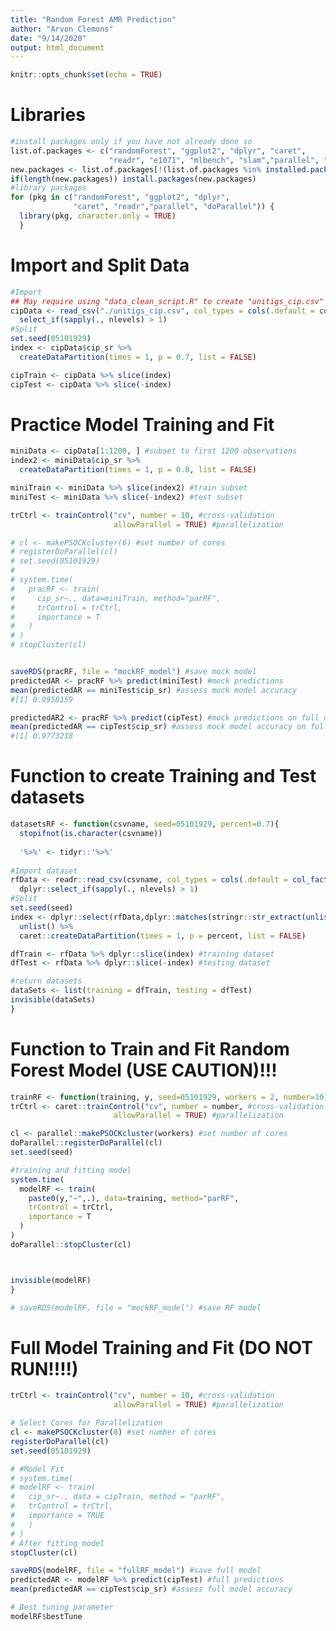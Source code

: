 ```yaml
---
title: "Random Forest AMR Prediction"
author: "Arvon Clemons"
date: "9/14/2020"
output: html_document
---
```


```r
knitr::opts_chunk$set(echo = TRUE)
```

# Libraries
```r
#install packages only if you have not already done so 
list.of.packages <- c("randomForest", "ggplot2", "dplyr", "caret",
                      "readr", "e1071", "mlbench", "slam","parallel", "doParallel")
new.packages <- list.of.packages[!(list.of.packages %in% installed.packages()[,"Package"])]
if(length(new.packages)) install.packages(new.packages)
#library packages
for (pkg in c("randomForest", "ggplot2", "dplyr",
              "caret", "readr","parallel", "doParallel")) {
  library(pkg, character.only = TRUE)
  }
```

# Import and Split Data
```r
#Import
## May require using "data_clean_script.R" to create "unitigs_cip.csv" in local directory
cipData <- read_csv("./unitigs_cip.csv", col_types = cols(.default = col_factor(NULL))) %>% 
  select_if(sapply(., nlevels) > 1)
#Split
set.seed(05101929)
index <- cipData$cip_sr %>% 
  createDataPartition(times = 1, p = 0.7, list = FALSE)

cipTrain <- cipData %>% slice(index)
cipTest <- cipData %>% slice(-index)
```

# Practice Model Training and Fit
```r
miniData <- cipData[1:1200, ] #subset to first 1200 observations
index2 <- miniData$cip_sr %>% 
  createDataPartition(times = 1, p = 0.8, list = FALSE)

miniTrain <- miniData %>% slice(index2) #train subset
miniTest <- miniData %>% slice(-index2) #test subset

trCtrl <- trainControl("cv", number = 10, #cross-validation
                       allowParallel = TRUE) #parallelization

# cl <- makePSOCKcluster(6) #set number of cores
# registerDoParallel(cl)
# set.seed(05101929)
# 
# system.time(
#   pracRF <- train(
#     cip_sr~., data=miniTrain, method="parRF",
#     trControl = trCtrl,
#     importance = T
#   )
# )
# stopCluster(cl)


saveRDS(pracRF, file = "mockRF_model") #save mock model
predictedAR <- pracRF %>% predict(miniTest) #mock predictions
mean(predictedAR == miniTest$cip_sr) #assess mock model accuracy
#[1] 0.9958159

predictedAR2 <- pracRF %>% predict(cipTest) #mock predictions on full dataset
mean(predictedAR == cipTest$cip_sr) #assess mock model accuracy on full dataset
#[1] 0.9773218
```

# Function to create Training and Test datasets
```r
datasetsRF <- function(csvname, seed=05101929, percent=0.7){
  stopifnot(is.character(csvname))
  
  '%>%' <- tidyr::'%>%'
  
#Import dataset
rfData <- readr::read_csv(csvname, col_types = cols(.default = col_factor(NULL))) %>% 
  dplyr::select_if(sapply(., nlevels) > 1)
#Split
set.seed(seed)
index <- dplyr::select(rfData,dplyr::matches(stringr::str_extract(unlist(stringr::str_split(csvname, "_"))[2],"^[[:alpha:]]+"))) %>% 
  unlist() %>% 
  caret::createDataPartition(times = 1, p = percent, list = FALSE)

dfTrain <- rfData %>% dplyr::slice(index) #training dataset
dfTest <- rfData %>% dplyr::slice(-index) #testing dataset

#return datasets
dataSets <- list(training = dfTrain, testing = dfTest)
invisible(dataSets)
}
```

# Function to Train and Fit Random Forest Model (USE CAUTION)!!!
```r
trainRF <- function(training, y, seed=05101929, workers = 2, number=10){
trCtrl <- caret::trainControl("cv", number = number, #cross-validation
                       allowParallel = TRUE) #parallelization

cl <- parallel::makePSOCKcluster(workers) #set number of cores
doParallel::registerDoParallel(cl)
set.seed(seed)

#training and fitting model
system.time(
  modelRF <- train(
    paste0(y,"~",.), data=training, method="parRF",
    trControl = trCtrl,
    importance = T
  )
)
doParallel::stopCluster(cl)



invisible(modelRF)
}

# saveRDS(modelRF, file = "mockRF_model") #save RF model

```

# Full Model Training and Fit (DO NOT RUN!!!!)
```r
trCtrl <- trainControl("cv", number = 10, #cross-validation
                       allowParallel = TRUE) #parallelization

# Select Cores for Parallelization
cl <- makePSOCKcluster(8) #set number of cores
registerDoParallel(cl)
set.seed(05101929)

# #Model Fit
# system.time(
# modelRF <- train(
#   cip_sr~., data = cipTrain, method = "parRF",
#   trControl = trCtrl,
#   importance = TRUE
#   )
# )
# After fitting model
stopCluster(cl)

saveRDS(modelRF, file = "fullRF_model") #save full model
predictedAR <- modelRF %>% predict(cipTest) #full predictions
mean(predictedAR == cipTest$cip_sr) #assess full model accuracy

# Best tuning parameter
modelRF$bestTune
```
